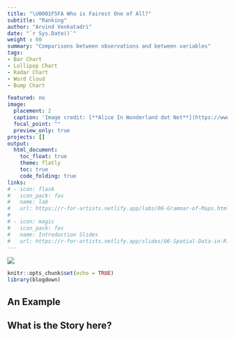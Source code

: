 ```yaml
---
title: "\U0001F5FA Who is Fairest One of All?"
subtitle: "Ranking"
author: "Arvind Venkatadri"
date: "`r Sys.Date()`"
weight : 60
summary: "Comparisons between observations and between variables"
tags:
- Bar Chart
- Lollipop Chart
- Radar Chart
- Word Cloud
- Bump Chart

featured: no
image:
  placement: 2
  caption: 'Image credit: [**Alice In Wonderland dot Net**](https://www.alice-in-wonderland.net/)'
  focal_point: ""
  preview_only: true
projects: []
output:
  html_document:
    toc_float: true
    theme: flatly
    toc: true
    code_folding: true
links:
# - icon: flask
#   icon_pack: fas
#   name: lab
#   url: https://r-for-artists.netlify.app/labs/06-Grammar-of-Maps.html
#   
# - icon: magic
#   icon_pack: fas
#   name: Introduction Slides
#   url: https://r-for-artists.netlify.app/slides/06-Spatial-Data-in-R.html
---
```


![](featured.jpg)

```r
knitr::opts_chunk$set(echo = TRUE)
library(blogdown)

```

## An Example



## What is the Story here?

